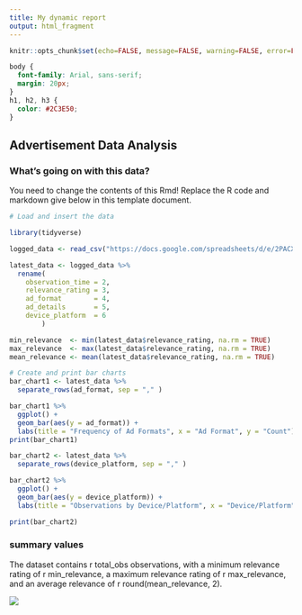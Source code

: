 ---
title: My dynamic report
output: html_fragment
---

```{r setup, include=FALSE}
knitr::opts_chunk$set(echo=FALSE, message=FALSE, warning=FALSE, error=FALSE)

```

```{css}
body {
  font-family: Arial, sans-serif;
  margin: 20px;
}
h1, h2, h3 {
  color: #2C3E50;
}

```

## Advertisement Data Analysis

### What's going on with this data?

You need to change the contents of this Rmd! Replace the R code and markdown give below in this template document.

```{r}

# Load and insert the data

library(tidyverse) 

logged_data <- read_csv("https://docs.google.com/spreadsheets/d/e/2PACX-1vQVFD9JTLErVW8qtdhbrqUPIQxR0JzAF2Bl_uXlPo5lGKffOt1knPcUToNhANVel7whb2UNc-9ZlviA/pub?output=csv")

latest_data <- logged_data %>%
  rename(
    observation_time = 2, 
    relevance_rating = 3,  
    ad_format        = 4,
    ad_details       = 5,
    device_platform  = 6
        )

min_relevance  <- min(latest_data$relevance_rating, na.rm = TRUE)
max_relevance  <- max(latest_data$relevance_rating, na.rm = TRUE)
mean_relevance <- mean(latest_data$relevance_rating, na.rm = TRUE)

# Create and print bar charts
bar_chart1 <- latest_data %>%
  separate_rows(ad_format, sep = "," )

bar_chart1 %>%
  ggplot() +
  geom_bar(aes(y = ad_format)) +
  labs(title = "Frequency of Ad Formats", x = "Ad Format", y = "Count") 
print(bar_chart1)

bar_chart2 <- latest_data %>%
  separate_rows(device_platform, sep = "," )

bar_chart2 %>%
  ggplot() +
  geom_bar(aes(y = device_platform)) +
  labs(title = "Observations by Device/Platform", x = "Device/Platform", y = "Count")

print(bar_chart2)


```
### summary values


The dataset contains r total_obs observations, with a minimum relevance rating of r min_relevance, a maximum relevance rating of r max_relevance, and an average relevance of r round(mean_relevance, 2).

![](https://shortpixel.com/blog/wp-content/uploads/2023/12/nyan-cat.gif)
